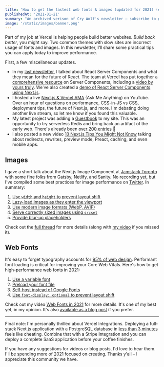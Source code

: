 ```yaml
---
title: 'How to get the fastest web fonts & images (updated for 2021) (#27)'
publishedAt: '2021-01-21'
summary: "An archived verison of Cry Wolf's newsletter – subscribe to get early access."
image: '/static/images/banner.png'
---
```


Part of my job at Vercel is helping people build better websites. _Build back better_, you might say. Two common themes with slow sites are incorrect usage of fonts and images. In this newsletter, I'll share some practical tips you can apply today to improve performance.

First, a few miscellaneous updates.

- In my [last newsletter](https://leerob.io/newsletter/26), I talked about React Server Components and what they mean for the future of React. The team at Vercel has put together a [comprehensive resource](https://vercel.com/blog/everything-about-react-server-components) on Server Components, including a [video by yours truly](https://www.youtube.com/watch?v=DuSa5E-GgwU). We've also created a [demo of React Server Components using Next.js](https://next-server-components.vercel.app/).
- I hosted a live [Next.js & Vercel AMA](https://www.youtube.com/watch?v=CwxS86AQNu8) (Ask Me Anything) on YouTube. Over an hour of questions on performance, CSS-in-JS vs CSS, deployment tips, the future of Next.js, and more. I'm debating doing another live stream, so let me know if you found this valuable.
- My latest project was adding a [Guestbook](https://leerob.io/guestbook) to my site. This was an opportunity to try serverless Redis and bring back an artifact of the early web. There's already been [over 200 entries](https://leerob.io/guestbook) 🤯
- I also posted a new video [10 Next.js Tips You Might Not Know](https://www.youtube.com/watch?v=R59e1Vl5lO8) talking about redirects, rewrites, preview mode, Preact, caching, and even mobile apps.

## Images

I gave a short talk about the Next.js Image Component at [Jamstack Toronto](https://twitter.com/MHillestad/status/1351931891176247296) with some fine folks from Gatsby, Netlify, and Sanity. No recording yet, but I've compiled some best practices for image performance on [Twitter](https://twitter.com/leeerob/status/1352264153411497993). In summary:

1. [Use `width` and `height` to prevent layout shift](https://twitter.com/leeerob/status/1352264154481045506)
2. [Lazy-load images as they enter the viewport](https://twitter.com/leeerob/status/1352264155902963712)
3. [Use modern image formats (WebP, AVIF)](https://twitter.com/leeerob/status/1352264157228388352)
4. [Serve correctly sized images using `srcset`](https://twitter.com/leeerob/status/1352264158281129986)
5. [Provide blur-up placeholders](https://twitter.com/leeerob/status/1352264162248957953)

Check out the [full thread](https://twitter.com/leeerob/status/1352264153411497993) for more details (along with [my video](https://www.youtube.com/watch?v=h0gj4gOjz44&feature=youtu.be) if you missed it).

## Web Fonts

It's easy to forget typography accounts for [95% of web design](https://ia.net/topics/the-web-is-all-about-typography-period/). Performant font loading is critical for improving your Core Web Vitals. Here's how to get high-performance web fonts in 2021:

1. [Use a variable font](https://twitter.com/leeerob/status/1345554814248374273)
2. [Preload your font file](https://twitter.com/leeerob/status/1345554815158546432)
3. [Self-host instead of Google Fonts](https://twitter.com/leeerob/status/1345554816140005379)
4. [Use `font-display: optional` to prevent layout shift](https://twitter.com/leeerob/status/1345554817092083712)

Check out my video [Web Fonts in 2021](https://www.youtube.com/watch?v=G0cOQ79WKZE) for more details. It's one of my best yet, in my opinion. It's also [available as a blog post](https://leerob.io/blog/fonts) if you prefer.

---

Final note: I'm personally thrilled about Vercel Integrations. Deploying a full-stack Next.js application with a PostgreSQL database in [less than 3 minutes](https://twitter.com/leeerob/status/1351576575888797696) feels like cheating. Combine that with a Stripe Integration and you can deploy a complete SaaS application before your coffee finishes.

If you have any suggestions for videos or blog posts, I'd love to hear them. I'll be spending more of 2021 focused on creating. Thanks y'all – I appreciate this community we have.
